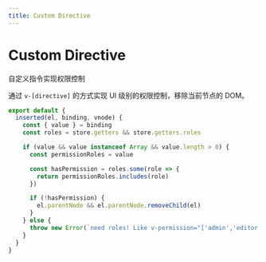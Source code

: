 ```yaml
---
title: Custom Directive
---
```


# Custom Directive

自定义指令实现权限控制

通过 `v-[directive]` 的方式实现 UI 级别的权限控制，移除当前节点的 DOM。

```javascript
export default {
  inserted(el, binding, vnode) {
    const { value } = binding
    const roles = store.getters && store.getters.roles

    if (value && value instanceof Array && value.length > 0) {
      const permissionRoles = value

      const hasPermission = roles.some(role => {
        return permissionRoles.includes(role)
      })

      if (!hasPermission) {
        el.parentNode && el.parentNode.removeChild(el)
      }
    } else {
      throw new Error(`need roles! Like v-permission="['admin','editor']"`)
    }
  }
}
```